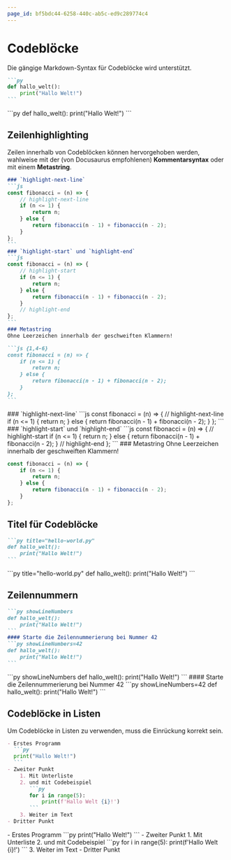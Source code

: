 ```yaml
---
page_id: bf5bdc44-6258-440c-ab5c-ed9c289774c4
---
```


# Codeblöcke

Die gängige Markdown-Syntax für Codeblöcke wird unterstützt.

````md
```py
def hallo_welt():
    print("Hallo Welt!")
```
````

<BrowserWindow>
```py
def hallo_welt():
    print("Hallo Welt!")
```
</BrowserWindow>


## Zeilenhighlighting

Zeilen innerhalb von Codeblöcken können hervorgehoben werden, wahlweise mit der (von Docusaurus empfohlenen) **Kommentarsyntax** oder mit einem **Metastring**.

````md
### `highlight-next-line`
```js
const fibonacci = (n) => {
    // highlight-next-line
    if (n <= 1) {
        return n;
    } else {
        return fibonacci(n - 1) + fibonacci(n - 2);
    }
};
```
### `highlight-start` und `highlight-end`
```js
const fibonacci = (n) => {
    // highlight-start
    if (n <= 1) {
        return n;
    } else {
        return fibonacci(n - 1) + fibonacci(n - 2);
    }
    // highlight-end
};
```
### Metastring
Ohne Leerzeichen innerhalb der geschweiften Klammern!

```js {1,4-6}
const fibonacci = (n) => {
    if (n <= 1) {
        return n;
    } else {
        return fibonacci(n - 1) + fibonacci(n - 2);
    }
};
```
````

<BrowserWindow>
### `highlight-next-line`
```js
const fibonacci = (n) => {
    // highlight-next-line
    if (n <= 1) {
        return n;
    } else {
        return fibonacci(n - 1) + fibonacci(n - 2);
    }
};
```
### `highlight-start` und `highlight-end`
```js
const fibonacci = (n) => {
    // highlight-start
    if (n <= 1) {
        return n;
    } else {
        return fibonacci(n - 1) + fibonacci(n - 2);
    }
    // highlight-end
};
```
### Metastring
Ohne Leerzeichen innerhalb der geschweiften Klammern!

```js {1,4-6}
const fibonacci = (n) => {
    if (n <= 1) {
        return n;
    } else {
        return fibonacci(n - 1) + fibonacci(n - 2);
    }
};
```
</BrowserWindow>

## Titel für Codeblöcke

````md
```py title="hello-world.py"
def hallo_welt():
    print("Hallo Welt!")
```
````

<BrowserWindow>
```py title="hello-world.py"
def hallo_welt():
    print("Hallo Welt!")
```
</BrowserWindow>

## Zeilennummern

````md
```py showLineNumbers
def hallo_welt():
    print("Hallo Welt!")
```
#### Starte die Zeilennummerierung bei Nummer 42
```py showLineNumbers=42
def hallo_welt():
    print("Hallo Welt!")
```
````

<BrowserWindow>
```py showLineNumbers
def hallo_welt():
    print("Hallo Welt!")
```
#### Starte die Zeilennummerierung bei Nummer 42
```py showLineNumbers=42
def hallo_welt():
    print("Hallo Welt!")
```
</BrowserWindow>


## Codeblöcke in Listen


Um Codeblöcke in Listen zu verwenden, muss die Einrückung korrekt sein.

````md
- Erstes Programm  
  ```py
  print("Hallo Welt!")
  ```
- Zweiter Punkt
    1. Mit Unterliste
    2. und mit Codebeispiel  
       ```py
       for i in range(5):
           print(f'Hallo Welt {i}!')
       ```
    3. Weiter im Text
- Dritter Punkt
````

<BrowserWindow>
- Erstes Programm  
  ```py
  print("Hallo Welt!")
  ```
- Zweiter Punkt
    1. Mit Unterliste
    2. und mit Codebeispiel  
       ```py
       for i in range(5):
           print(f'Hallo Welt {i}!')
       ```
    3. Weiter im Text
- Dritter Punkt
</BrowserWindow>